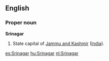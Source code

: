 ==English==

===Proper noun===
'''Srinagar'''
{{wikipedia}}
#State capital of [[Jammu and Kashmir]] ([[India]]).

[[es:Srinagar]]
[[hu:Srinagar]]
[[nl:Srinagar]]
